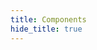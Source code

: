 ```yaml
---
title: Components
hide_title: true
---
```



<FeatureIcon src={css} alt="Components" title="Components" />
<LinkList
  srcList={[
    {
      title: "Card",
      link: "/docs/css/components/card",
      src: css,
      alt: "Card",
    },
    {
      title: "Ribbon",
      link: "/docs/css/components/ribbon",
      src: css,
      alt: "Ribbon",
    },
  ]}
/>
